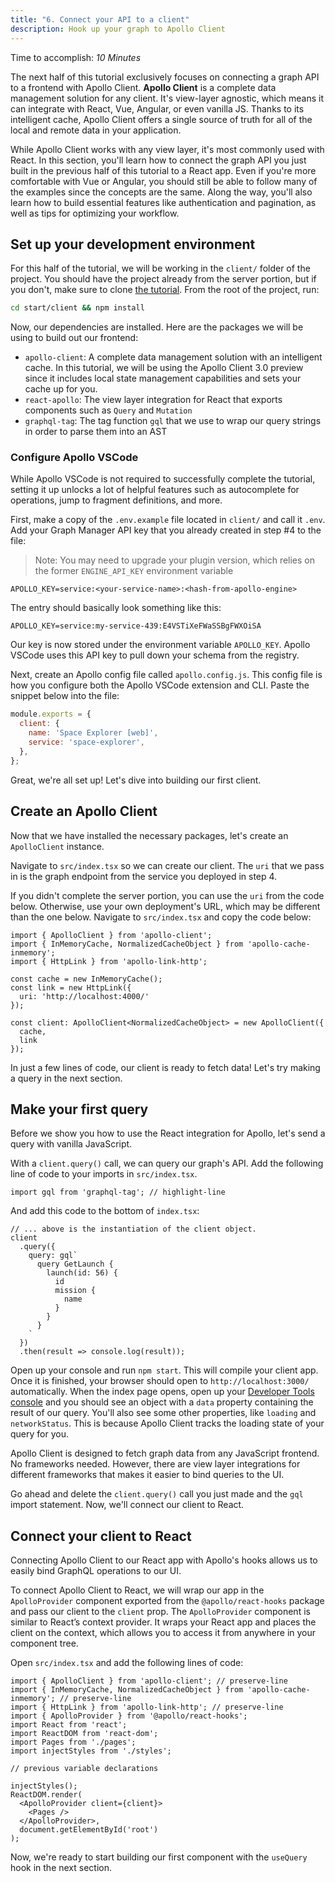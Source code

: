 ```yaml
---
title: "6. Connect your API to a client"
description: Hook up your graph to Apollo Client
---
```



Time to accomplish: _10 Minutes_

The next half of this tutorial exclusively focuses on connecting a graph API to a frontend with Apollo Client. **Apollo Client** is a complete data management solution for any client. It's view-layer agnostic, which means it can integrate with React, Vue, Angular, or even vanilla JS. Thanks to its intelligent cache, Apollo Client offers a single source of truth for all of the local and remote data in your application.

While Apollo Client works with any view layer, it's most commonly used with React. In this section, you'll learn how to connect the graph API you just built in the previous half of this tutorial to a React app. Even if you're more comfortable with Vue or Angular, you should still be able to follow many of the examples since the concepts are the same. Along the way, you'll also learn how to build essential features like authentication and pagination, as well as tips for optimizing your workflow.

## Set up your development environment

For this half of the tutorial, we will be working in the `client/` folder of the project. You should have the project already from the server portion, but if you don't, make sure to clone [the tutorial](https://github.com/apollographql/fullstack-tutorial/). From the root of the project, run:

```bash
cd start/client && npm install
```

Now, our dependencies are installed. Here are the packages we will be using to build out our frontend:

- `apollo-client`: A complete data management solution with an intelligent cache. In this tutorial, we will be using the Apollo Client 3.0 preview since it includes local state management capabilities and sets your cache up for you.
- `react-apollo`: The view layer integration for React that exports components such as `Query` and `Mutation`
- `graphql-tag`: The tag function `gql` that we use to wrap our query strings in order to parse them into an AST

### Configure Apollo VSCode

While Apollo VSCode is not required to successfully complete the tutorial, setting it up unlocks a lot of helpful features such as autocomplete for operations, jump to fragment definitions, and more.

First, make a copy of the `.env.example` file located in `client/` and call it `.env`. Add your Graph Manager API key that you already created in step #4 to the file:
> Note: You may need to upgrade your plugin version, which relies on the former `ENGINE_API_KEY` environment variable

```bash:title=.env
APOLLO_KEY=service:<your-service-name>:<hash-from-apollo-engine>
```

The entry should basically look something like this:

```bash:title=.env
APOLLO_KEY=service:my-service-439:E4VSTiXeFWaSSBgFWXOiSA
```

Our key is now stored under the environment variable `APOLLO_KEY`. Apollo VSCode uses this API key to pull down your schema from the registry.

Next, create an Apollo config file called `apollo.config.js`. This config file is how you configure both the Apollo VSCode extension and CLI. Paste the snippet below into the file:

```js:title=apollo.config.js
module.exports = {
  client: {
    name: 'Space Explorer [web]',
    service: 'space-explorer',
  },
};
```

Great, we're all set up! Let's dive into building our first client.

## Create an Apollo Client

<Disclaimer /> 

Now that we have installed the necessary packages, let's create an `ApolloClient` instance.

Navigate to `src/index.tsx` so we can create our client. The `uri` that we pass in is the graph endpoint from the service you deployed in step 4.

If you didn't complete the server portion, you can use the `uri` from the code below. Otherwise, use your own deployment's URL, which may be different than the one below. Navigate to `src/index.tsx` and copy the code below:

<MultiCodeBlock>

```tsx:title=src/index.tsx
import { ApolloClient } from 'apollo-client';
import { InMemoryCache, NormalizedCacheObject } from 'apollo-cache-inmemory';
import { HttpLink } from 'apollo-link-http';

const cache = new InMemoryCache();
const link = new HttpLink({
  uri: 'http://localhost:4000/'
});

const client: ApolloClient<NormalizedCacheObject> = new ApolloClient({
  cache,
  link
});
```

</MultiCodeBlock>


In just a few lines of code, our client is ready to fetch data! Let's try making a query in the next section.

## Make your first query

Before we show you how to use the React integration for Apollo, let's send a query with vanilla JavaScript.

With a `client.query()` call, we can query our graph's API. Add the following line of code to your imports in `src/index.tsx`.


<MultiCodeBlock>

```tsx:title=src/index.tsx
import gql from 'graphql-tag'; // highlight-line
```

</MultiCodeBlock>

And add this code to the bottom of `index.tsx`:

<MultiCodeBlock>

```tsx:title=src/index.tsx
// ... above is the instantiation of the client object.
client
  .query({
    query: gql`
      query GetLaunch {
        launch(id: 56) {
          id
          mission {
            name
          }
        }
      }
    `
  })
  .then(result => console.log(result));
```

</MultiCodeBlock>

Open up your console and run `npm start`. This will compile your client app. Once it is finished, your browser should open to `http://localhost:3000/` automatically. When the index page opens, open up your [Developer Tools console](https://developers.google.com/web/tools/chrome-devtools/console/) and you should see an object with a `data` property containing the result of our query. You'll also see some other properties, like `loading` and `networkStatus`. This is because Apollo Client tracks the loading state of your query for you.

Apollo Client is designed to fetch graph data from any JavaScript frontend. No frameworks needed. However, there are view layer integrations for different frameworks that makes it easier to bind queries to the UI.

Go ahead and delete the `client.query()` call you just made and the `gql` import statement. Now, we'll connect our client to React.

## Connect your client to React

Connecting Apollo Client to our React app with Apollo's hooks allows us to easily bind GraphQL operations to our UI.

To connect Apollo Client to React, we will wrap our app in the `ApolloProvider` component exported from the `@apollo/react-hooks` package and pass our client to the `client` prop. The `ApolloProvider` component is similar to React’s context provider. It wraps your React app and places the client on the context, which allows you to access it from anywhere in your component tree.

Open `src/index.tsx` and add the following lines of code:

<MultiCodeBlock>

```tsx{4-8,12-18}:title=src/index.tsx
import { ApolloClient } from 'apollo-client'; // preserve-line
import { InMemoryCache, NormalizedCacheObject } from 'apollo-cache-inmemory'; // preserve-line
import { HttpLink } from 'apollo-link-http'; // preserve-line
import { ApolloProvider } from '@apollo/react-hooks';
import React from 'react';
import ReactDOM from 'react-dom'; 
import Pages from './pages';
import injectStyles from './styles';

// previous variable declarations

injectStyles();
ReactDOM.render(
  <ApolloProvider client={client}>
    <Pages />
  </ApolloProvider>, 
  document.getElementById('root')
);
```

</MultiCodeBlock>

Now, we're ready to start building our first component with the `useQuery` hook in the next section.
